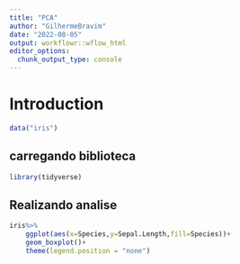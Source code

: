 ```yaml
---
title: "PCA"
author: "GilhermeBravim"
date: "2022-08-05"
output: workflowr::wflow_html
editor_options:
  chunk_output_type: console
---
```


# Introduction

```r
data("iris")
```

## carregando biblioteca
```r
library(tidyverse)
```

## Realizando analise
```r
iris%>%
    ggplot(aes(x=Species,y=Sepal.Length,fill=Species))+
    geom_boxplot()+
    theme(legend.position = "none")
```






